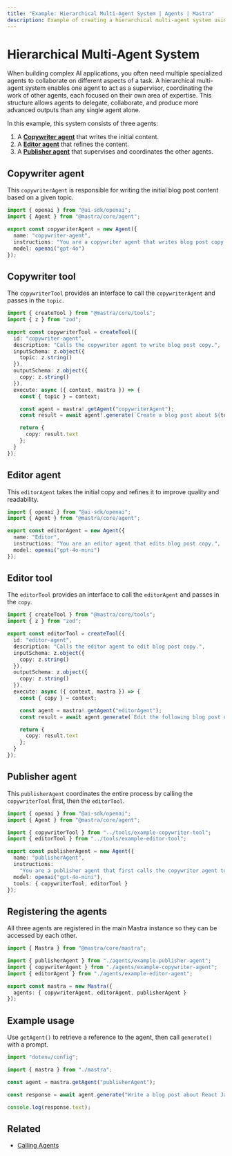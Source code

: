 ```yaml
---
title: "Example: Hierarchical Multi-Agent System | Agents | Mastra"
description: Example of creating a hierarchical multi-agent system using Mastra, where agents interact through tool functions.
---
```



# Hierarchical Multi-Agent System

When building complex AI applications, you often need multiple specialized agents to collaborate on different aspects of a task. A hierarchical multi-agent system enables one agent to act as a supervisor, coordinating the work of other agents, each focused on their own area of expertise. This structure allows agents to delegate, collaborate, and produce more advanced outputs than any single agent alone.

In this example, this system consists of three agents:

1. A [**Copywriter agent**](#copywriter-agent) that writes the initial content.
2. A [**Editor agent**](#editor-agent) that refines the content.
3. A [**Publisher agent**](#publisher-agent) that supervises and coordinates the other agents.

## Copywriter agent

This `copywriterAgent` is responsible for writing the initial blog post content based on a given topic.

```typescript filename="src/mastra/agents/example-copywriter-agent.ts" showLineNumbers copy
import { openai } from "@ai-sdk/openai";
import { Agent } from "@mastra/core/agent";

export const copywriterAgent = new Agent({
  name: "copywriter-agent",
  instructions: "You are a copywriter agent that writes blog post copy.",
  model: openai("gpt-4o")
});
```

## Copywriter tool

The `copywriterTool` provides an interface to call the `copywriterAgent` and passes in the `topic`.

```typescript filename="src/mastra/tools/example-copywriter-tool.ts"
import { createTool } from "@mastra/core/tools";
import { z } from "zod";

export const copywriterTool = createTool({
  id: "copywriter-agent",
  description: "Calls the copywriter agent to write blog post copy.",
  inputSchema: z.object({
    topic: z.string()
  }),
  outputSchema: z.object({
    copy: z.string()
  }),
  execute: async ({ context, mastra }) => {
    const { topic } = context;

    const agent = mastra!.getAgent("copywriterAgent");
    const result = await agent!.generate(`Create a blog post about ${topic}`);

    return {
      copy: result.text
    };
  }
});
```

## Editor agent

This `editorAgent` takes the initial copy and refines it to improve quality and readability.

```typescript filename="src/mastra/agents/example-editor-agent.ts" showLineNumbers copy
import { openai } from "@ai-sdk/openai";
import { Agent } from "@mastra/core/agent";

export const editorAgent = new Agent({
  name: "Editor",
  instructions: "You are an editor agent that edits blog post copy.",
  model: openai("gpt-4o-mini")
});
```

## Editor tool

The `editorTool` provides an interface to call the `editorAgent` and passes in the `copy`.

```typescript filename="src/mastra/tools/example-editor-tool.ts" showLineNumbers copy
import { createTool } from "@mastra/core/tools";
import { z } from "zod";

export const editorTool = createTool({
  id: "editor-agent",
  description: "Calls the editor agent to edit blog post copy.",
  inputSchema: z.object({
    copy: z.string()
  }),
  outputSchema: z.object({
    copy: z.string()
  }),
  execute: async ({ context, mastra }) => {
    const { copy } = context;

    const agent = mastra!.getAgent("editorAgent");
    const result = await agent.generate(`Edit the following blog post only returning the edited copy: ${copy}`);

    return {
      copy: result.text
    };
  }
});
```

## Publisher agent

This `publisherAgent` coordinates the entire process by calling the `copywriterTool` first, then the `editorTool`.

```typescript filename="src/mastra/agents/example-publisher-agent.ts" showLineNumbers copy
import { openai } from "@ai-sdk/openai";
import { Agent } from "@mastra/core/agent";

import { copywriterTool } from "../tools/example-copywriter-tool";
import { editorTool } from "../tools/example-editor-tool";

export const publisherAgent = new Agent({
  name: "publisherAgent",
  instructions:
    "You are a publisher agent that first calls the copywriter agent to write blog post copy about a specific topic and then calls the editor agent to edit the copy. Just return the final edited copy.",
  model: openai("gpt-4o-mini"),
  tools: { copywriterTool, editorTool }
});
```

## Registering the agents

All three agents are registered in the main Mastra instance so they can be accessed by each other.

```typescript filename="src/mastra/index.ts" showLineNumbers copy
import { Mastra } from "@mastra/core/mastra";

import { publisherAgent } from "./agents/example-publisher-agent";
import { copywriterAgent } from "./agents/example-copywriter-agent";
import { editorAgent } from "./agents/example-editor-agent";

export const mastra = new Mastra({
  agents: { copywriterAgent, editorAgent, publisherAgent }
});
```

## Example usage

Use `getAgent()` to retrieve a reference to the agent, then call `generate()` with a prompt.

```typescript filename="src/test-publisher-agent.ts" showLineNumbers copy
import "dotenv/config";

import { mastra } from "./mastra";

const agent = mastra.getAgent("publisherAgent");

const response = await agent.generate("Write a blog post about React JavaScript frameworks. Only return the final edited copy.");

console.log(response.text);
```

<GithubLink
  marginTop='mt-16'
  link="https://github.com/mastra-ai/mastra/blob/main/examples/basics/agents/hierarchical-multi-agent"
/>

## Related

- [Calling Agents](./calling-agents.mdx)
